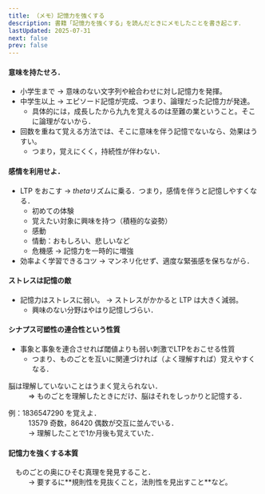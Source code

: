 ---
title: （メモ）記憶力を強くする
description: 書籍「記憶力を強くする」を読んだときにメモしたことを書き起こす．
lastUpdated: 2025-07-31
next: false
prev: false
---

#### 意味を持たせろ．
- 小学生まで → 意味のない文字列や絵合わせに対し記憶力を発揮。
- 中学生以上 → エピソード記憶が完成、つまり、論理だった記憶力が発達。
    - 具体的には，成長したから九九を覚えるのは至難の業ということ。そこに論理がないから．
- 回数を重ねて覚える方法では、そこに意味を伴う記憶でないなら、効果はうすい。
    - つまり，覚えにくく，持続性が伴わない．

#### 感情を利用せよ．
- LTP をおこす → $theta$リズムに乗る．つまり，感情を伴うと記憶しやすくなる．
    - 初めての体験
    - 覚えたい対象に興味を持つ（積極的な姿勢）
    - 感動
    - 情動：おもしろい、悲しいなど
    - 危機感 → 記憶力を一時的に増強
- 効率よく学習できるコツ → マンネリ化せず、適度な緊張感を保ちながら．

#### ストレスは記憶の敵
- 記憶力はストレスに弱い。 → ストレスがかかると LTP は大きく減弱。
    - 興味のない分野はやはり記憶しづらい．


#### シナプス可塑性の連合性という性質
- 事象と事象を連合させれば閾値よりも弱い刺激でLTPをおこせる性質
    - つまり、ものごとを互いに関連づければ（よく理解すれば）覚えやすくなる．

<Card title="記憶の重要な性質">
<dl>
<dt>脳は理解していないことはうまく覚えられない．</dt>
<dd>⇒ ものごとを理解したときにだけ、脳はそれをしっかりと記憶する．</dd>
</dl>
</Card>
<dl>
    <dt>例：1836547290 を覚えよ．</dt>
    <dd>  13579 奇数，86420 偶数が交互に並んでいる．</dd>
    <dd>→ 理解したことで1か月後も覚えていた．</dd>
</dl>

#### 記憶力を強くする本質
<Card title="学習にとって重要なこと">
<dl>
<dt>　ものごとの奥にひそむ真理を発見すること．</dt>
<dd>→ 要するに**規則性を見抜くこと，法則性を見出すこと**など。</dd>
</dl>
</Card>